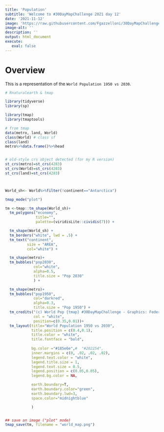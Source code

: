 ```yaml
---
title: 'Population'
subtitle: 'Welcome to #30DayMapChallenge 2021 day 12'
date: '2021-11-12'
image: 'https://raw.githubusercontent.com/Fgazzelloni/30DayMapChallenge/master/2021/day12_population/world_map.png'
image-alt: ''
description: ''
output: html_document
execute: 
   eval: false
---
```


# Overview

This is a representation of the `World Population 1950 vs 2030`.


```r
# Rnaturalearth & tmap

library(tidyverse)
library(sp)

library(tmap)
library(tmaptools)

# from tmap
data(metro, land, World)
class(World) # class sf
class(land)
metro%>%data.frame()%>%head


# old-style crs object detected (for my R version)
st_crs(metro)=st_crs(4283)
st_crs(World)=st_crs(4283)
st_crs(land)=st_crs(4283)



World_sh<- World%>%filter(!continent=="Antarctica")

tmap_mode("plot")

tm <-tmap::tm_shape(World_sh)+
  tm_polygons("economy",
              title="",
              palette=(viridisLite::cividis(7))) +

  tm_shape(World_sh) +
  tm_borders("white", lwd = .5) +
  tm_text("continent",
          size = "AREA",
          col="white") +

  tm_shape(metro)+
  tm_bubbles("pop2030",
             col="white",
             alpha=0.5,
             title.size = "Pop 2030"
             ) +

  tm_shape(metro)+
  tm_bubbles("pop1950",
             col="darkred",
             alpha=0.3,
             title.size = "Pop 1950") +
  tm_credits("(c) World Pop {tmap} #30DayMapChallenge - Graphics: Federica Gazzelloni", 
             col = "white",
             position=c(0.35,0.01))+
  tm_layout(title="World Population 1950 vs 2030",
            title.position = c(0.4,0.1),
            title.color = "white",
            title.fontface = "bold",
            
            bg.color ="#185e6e",#  "#202254",
            inner.margins = c(0, .02, .02, .02),
            legend.text.color = "white",
            legend.title.size = 1,
            legend.text.size = 0.5,
            legend.position = c(0.05,0.05),
            legend.bg.color = NA,

            earth.boundary=T,
            earth.boundary.color="green",
            earth.boundary.lwd=3,
            space.color="midnightblue"

            )


## save an image ("plot" mode)
tmap_save(tm, filename = "world_map.png")
```




